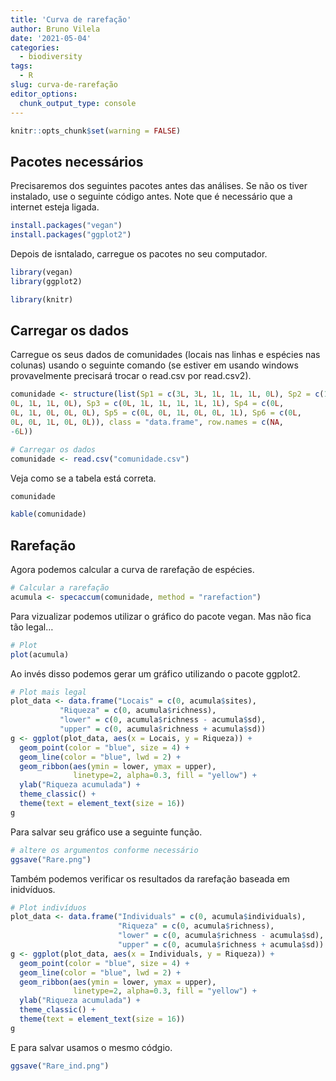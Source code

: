 ```yaml
---
title: 'Curva de rarefação'
author: Bruno Vilela
date: '2021-05-04'
categories:
  - biodiversity
tags:
  - R
slug: curva-de-rarefação
editor_options:
  chunk_output_type: console
---
```


```r
knitr::opts_chunk$set(warning = FALSE)
```

## Pacotes necessários

Precisaremos dos seguintes pacotes antes das análises.
Se não os tiver instalado, use o seguinte código antes. Note que é necessário que a internet esteja ligada.
```r
install.packages("vegan")
install.packages("ggplot2")
```

Depois de isntalado, carregue os pacotes no seu computador.
```r
library(vegan)
library(ggplot2)
```

```r
library(knitr)
```


## Carregar os dados
Carregue os seus dados de comunidades (locais nas linhas e espécies nas colunas) usando o seguinte comando (se estiver em usando windows provavelmente precisará trocar o read.csv por read.csv2).

```r
comunidade <- structure(list(Sp1 = c(3L, 3L, 1L, 1L, 1L, 0L), Sp2 = c(1L, 0L, 
0L, 1L, 1L, 0L), Sp3 = c(0L, 1L, 1L, 1L, 1L, 1L), Sp4 = c(0L, 
0L, 1L, 0L, 0L, 0L), Sp5 = c(0L, 0L, 1L, 0L, 0L, 1L), Sp6 = c(0L, 
0L, 0L, 1L, 0L, 0L)), class = "data.frame", row.names = c(NA, 
-6L))
```


```r
# Carregar os dados
comunidade <- read.csv("comunidade.csv")
```

Veja como se a tabela está correta.
```r
comunidade
```

```r
kable(comunidade)
```


## Rarefação

Agora podemos calcular a curva de rarefação de espécies.
```r
# Calcular a rarefação
acumula <- specaccum(comunidade, method = "rarefaction")
```

Para vizualizar podemos utilizar o gráfico do pacote vegan. Mas não fica tão legal...

```r
# Plot
plot(acumula)
```

Ao invés disso podemos gerar um gráfico utilizando o pacote ggplot2. 
```r
# Plot mais legal
plot_data <- data.frame("Locais" = c(0, acumula$sites),
           "Riqueza" = c(0, acumula$richness),
           "lower" = c(0, acumula$richness - acumula$sd),
           "upper" = c(0, acumula$richness + acumula$sd))
g <- ggplot(plot_data, aes(x = Locais, y = Riqueza)) +
  geom_point(color = "blue", size = 4) +
  geom_line(color = "blue", lwd = 2) +
  geom_ribbon(aes(ymin = lower, ymax = upper), 
              linetype=2, alpha=0.3, fill = "yellow") +
  ylab("Riqueza acumulada") +
  theme_classic() +
  theme(text = element_text(size = 16))
g
```


Para salvar seu gráfico use a seguinte função.
```r
# altere os argumentos conforme necessário
ggsave("Rare.png") 
```

Também podemos verificar os resultados da rarefação baseada em inidvíduos.
```r
# Plot indivíduos
plot_data <- data.frame("Individuals" = c(0, acumula$individuals),
                        "Riqueza" = c(0, acumula$richness),
                        "lower" = c(0, acumula$richness - acumula$sd),
                        "upper" = c(0, acumula$richness + acumula$sd))
g <- ggplot(plot_data, aes(x = Individuals, y = Riqueza)) +
  geom_point(color = "blue", size = 4) +
  geom_line(color = "blue", lwd = 2) +
  geom_ribbon(aes(ymin = lower, ymax = upper), 
              linetype=2, alpha=0.3, fill = "yellow") +
  ylab("Riqueza acumulada") +
  theme_classic() +
  theme(text = element_text(size = 16))
g
```

E para salvar usamos o mesmo códgio.
```r
ggsave("Rare_ind.png")
```

